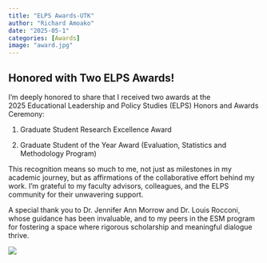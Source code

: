 ---
title: "ELPS Awards-UTK"
author: "Richard Amoako"
date: "2025-05-1"
categories: [Awards]
image: "award.jpg"
---

## **Honored with Two ELPS Awards!**

I’m deeply honored to share that I received two awards at the 2025 Educational Leadership and Policy Studies (ELPS) Honors and Awards Ceremony:

1.  Graduate Student Research Excellence Award

2.  Graduate Student of the Year Award (Evaluation, Statistics and Methodology Program)

This recognition means so much to me, not just as milestones in my academic journey, but as affirmations of the collaborative effort behind my work. I’m grateful to my faculty advisors, colleagues, and the ELPS community for their unwavering support.

A special thank you to Dr. Jennifer Ann Morrow and Dr. Louis Rocconi, whose guidance has been invaluable, and to my peers in the ESM program for fostering a space where rigorous scholarship and meaningful dialogue thrive.

![](award.jpg){fig-align="left"}
